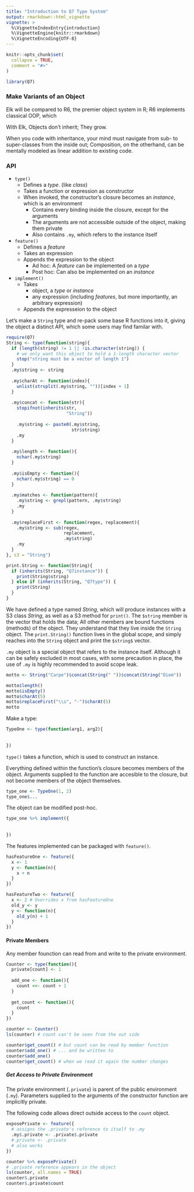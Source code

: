 ```yaml
---
title: "Introduction to Q7 Type System"
output: rmarkdown::html_vignette
vignette: >
  %\VignetteIndexEntry{introduction}
  %\VignetteEngine{knitr::rmarkdown}
  %\VignetteEncoding{UTF-8}
---
```


```r
knitr::opts_chunk$set(
  collapse = TRUE,
  comment = "#>"
)
```

```r
library(Q7)
```


### Make Variants of an Object

Elk will be compared to R6, the premier object system in R; R6 implements classical OOP, which 

With Elk, Objects don't inherit; They grow. 

When you code with inheritance, your mind must navigate from sub- to super-classes from the inside out; Composition, on the otherhand, can be mentally modeled as linear addition to existing code. 


### API
- `type()`
  - Defines a _type_. (like _class_)
  - Takes a function or expression as constructor
  - When invoked, the constructor's closure becomes an _instance_, which is an environment
    - Contains every binding inside the closure, except for the arguments
    - The arguments are not accessible outside of the object, making them private
    - Also contains `.my`, which refers to the instance itself
- `feature()`
  - Defines a _feature_
  - Takes an expression
  - Appends the expression to the object
    - Ad hoc: A _feature_ can be implemented on a _type_
    - Post hoc: Can also be implemented on an _instance_ 
- `implement()`
  - Takes
    - object, a _type_ or _instance_
    - any expression (including _features_, but more importantly, an arbitrary expression)
  - Appends the expresseion to the object


Let's make a `String` type and re-pack some base R functions into it, giving the object a distinct API, which some users may find familar with. 

```r
require(Q7)
String <- type(function(string){
  if (length(string) != 1 || !is.character(string)) { 
    # we only want this object to hold a 1-length character vector
    stop("string must be a vector of length 1")
  }
  .my$string <- string
  
  .my$charAt <- function(index){
    unlist(strsplit(.my$string, ""))[index + 1]
  }
  
  .my$concat <- function(str){
    stopifnot(inherits(str, 
                       "String"))
    
    .my$string <- paste0(.my$string, 
                         str$string)
    .my
  }
  
  .my$length <- function(){
    nchar(.my$string)
  }
  
  .my$isEmpty <- function(){
    nchar(.my$string) == 0
  }
  
  .my$matches <- function(pattern){
    .my$string <- grepl(pattern, .my$string)
    .my
  }
  
  .my$replaceFirst <- function(regex, replacement){
    .my$string <- sub(regex, 
                      replacement, 
                      .my$string)
    .my
  }
}, s3 = "String")

print.String <- function(String){
  if (inherits(String, "Q7instance")) {
    print(String$string)
  } else if (inherits(String, "Q7type")) {
    print(String)
  }
}
```

We have defined a type named _String_, which will produce instances with a S3 class _String_, as well as a S3 method for `print()`. The `$string` member is the vector that holds the data; All other members are bound functions (methods) of the object. They understand that they live inside the `String` object. The `print.String()` function lives in the global scope, and simply reaches into the `String` object and print the `$string$` vector.

`.my` object is a special object that refers to the instance itself. Although it can be safely excluded in most cases, with some precaution in place, the use of `.my` is highly recommended to avoid scope leak.

```r
motto <- String("Carpe")$concat(String(" "))$concat(String("Diem"))

motto$length()
motto$isEmpty()
motto$charAt(5)
motto$replaceFirst("\\s", "-")$charAt(5)
motto
```



Make a type:
```r
TypeOne <- type(function(arg1, arg2){
  
  
})
```
`type()` takes a function, which is used to construct an instance. 

Everything defined within the function's closure becomes members of the object.
Arguments supplied to the function are accesible to the closure, but not become members of the object themselves. 
```r
type_one <- TypeOne(1, 2)
type_one$...
```

The object can be modified post-hoc. 

```r
type_one %>% implement({
  
  
})
```

The features implemented can be packaged with `feature()`. 
```r
hasFeatureOne <- feature({
  x <- 1
  y <- function(n){
    x + n
  }
})
```

```r
hasFeatureTwo <- feature({
  x <- 2 # Overrides x from hasFeatureOne
  old_y <- y
  y <- function(n){
    old_y(n) + 1
  }
})

```


#### Private Members
Any member founction can read from and write to the private environment.
```r

Counter <- type(function(){
  private[count] <- 1
  
  add_one <- function(){
    count <<- count + 1
  }
  
  get_count <- function(){
    count
  }
})

```

```r
counter <- Counter()
ls(counter) # count can't be seen from the out side
```


```r
counter$get_count() # but count can be read by member function
counter$add_one() # ... and be written to
counter$add_one()
counter$get_count() # when we read it again the number changes
```


##### Get Access to Private Environment
The private environment (`.private`) is parent of the public environment (`.my`). Parameters supplied to the arguments of the constructor function are implicitly private. 

The following code allows direct outside access to the `count` object.
```r
exposePrivate <- feature({
  # assigns the .private's reference to itself to .my
  .my$.private <- .private$.private 
  #.private <- .private 
  # also works
})

counter %>% exposePrivate()
# .private reference appears in the object
ls(counter, all.names = TRUE)
counter$.private
counter$.private$count
```

